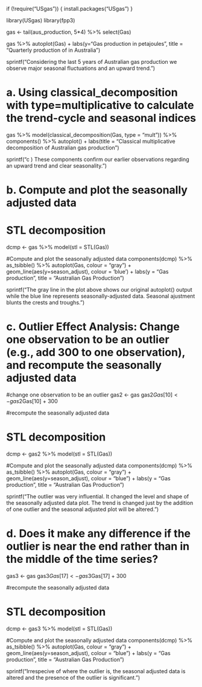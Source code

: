 

if (!require("USgas")) {
  install.packages("USgas")
}

library(USgas)
library(fpp3)

gas <- tail(aus_production, 5*4) %>% select(Gas)


gas %>% autoplot(Gas) + labs(y="Gas production in petajoules",
                             title = "Quarterly production of in Australia")

sprintf("Considering the last 5 years of Australian gas production we observe major seasonal fluctuations and an upward trend.")


# a. Using classical_decomposition with type=multiplicative to calculate the trend-cycle and seasonal indices

gas %>% model(classical_decomposition(Gas, type = "mult")) %>%
  components() %>%
  autoplot() +
  labs(title = "Classical multiplicative decomposition of Australian gas production")

sprintf("c ) These components confirm our earlier observations regarding an upward trend and clear seasonality.")

# b. Compute and plot the seasonally adjusted data

# STL decomposition
dcmp <- gas %>%
  model(stl = STL(Gas))

#Compute and plot the seasonally adjusted data
components(dcmp) %>%
  as_tsibble() %>%
  autoplot(Gas, colour = "gray") +
  geom_line(aes(y=season_adjust), colour = 'blue') +
  labs(y = "Gas production",
       title = "Australian Gas Production")

sprintf("The gray line in the plot above shows our original autoplot() output while the blue line represents seasonally-adjusted data. Seasonal ajustment blunts the crests and troughs.")

# c. Outlier Effect Analysis: Change one observation to be an outlier (e.g., add 300 to one observation), and recompute the seasonally adjusted data

#change one observation to be an outlier
gas2 <- gas
gas2$Gas[10] <- gas2$Gas[10] + 300

#recompute the seasonally adjusted data

# STL decomposition
dcmp <- gas2 %>%
  model(stl = STL(Gas))

#Compute and plot the seasonally adjusted data
components(dcmp) %>%
  as_tsibble() %>%
  autoplot(Gas, colour = "gray") +
  geom_line(aes(y=season_adjust), colour = "blue") +
  labs(y = "Gas production",
       title = "Australian Gas Production")

sprintf("The outlier was very influential. It changed the level and shape of the seasonally adjusted data plot. The trend is changed just by the addition of one outlier and the seasonal adjusted plot will be altered. ")

# d. Does it make any difference if the outlier is near the end rather than in the middle of the time series?

gas3 <- gas
gas3$Gas[17] <- gas3$Gas[17] + 300

#recompute the seasonally adjusted data

# STL decomposition
dcmp <- gas3 %>%
  model(stl = STL(Gas))

#Compute and plot the seasonally adjusted data
components(dcmp) %>%
  as_tsibble() %>%
  autoplot(Gas, colour = "gray") +
  geom_line(aes(y=season_adjust), colour = "blue") +
  labs(y = "Gas production",
       title = "Australian Gas Production")

sprintf("Irrespecive of where the outlier is, the seasonal adjusted data is altered and the presence of the outlier is significant.")
